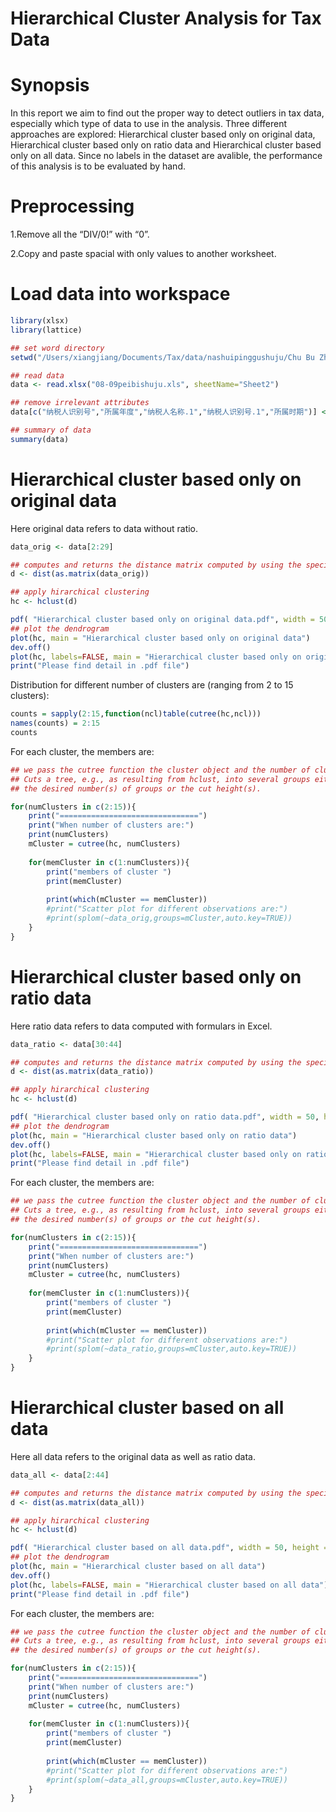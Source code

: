 Hierarchical Cluster Analysis for Tax Data
========================================================

# Synopsis 
In this report we aim to find out the proper way to detect outliers in tax data, especially which type of data to use in the analysis. Three different approaches are explored: Hierarchical cluster based only on original data, Hierarchical cluster based only on ratio data and Hierarchical cluster based only on all data. Since no labels in the dataset are avalible, the performance of this analysis is to be evaluated by hand.

# Preprocessing

1.Remove all the "DIV/0!" with "0".

2.Copy and paste spacial with only values to another worksheet.

# Load data into workspace

```r
library(xlsx)
library(lattice)

## set word directory
setwd("/Users/xiangjiang/Documents/Tax/data/nashuipinggushuju/Chu Bu Zheng Li Shu Ju/qiyesuodeshuipeibishuju/")

## read data
data <- read.xlsx("08-09peibishuju.xls", sheetName="Sheet2")

## remove irrelevant attributes
data[c("纳税人识别号","所属年度","纳税人名称.1","纳税人识别号.1","所属时期")] <- list(NULL)

## summary of data
summary(data)
```

# Hierarchical cluster based only on original data
Here original data refers to data without ratio.

```r
data_orig <- data[2:29]

## computes and returns the distance matrix computed by using the specified distance measure to compute the distances between the rows of a data matrix
d <- dist(as.matrix(data_orig))

## apply hirarchical clustering 
hc <- hclust(d)

pdf( "Hierarchical cluster based only on original data.pdf", width = 50, height = 50 )
## plot the dendrogram
plot(hc, main = "Hierarchical cluster based only on original data")
dev.off()
plot(hc, labels=FALSE, main = "Hierarchical cluster based only on original data")
print("Please find detail in .pdf file")
```

Distribution for different number of clusters are (ranging from 2 to 15 clusters):
```r
counts = sapply(2:15,function(ncl)table(cutree(hc,ncl)))
names(counts) = 2:15
counts
```

For each cluster, the members are:
```r
## we pass the cutree function the cluster object and the number of clusters we're interested in
## Cuts a tree, e.g., as resulting from hclust, into several groups either by specifying 
## the desired number(s) of groups or the cut height(s).

for(numClusters in c(2:15)){
    print("===============================")
    print("When number of clusters are:")
    print(numClusters)
    mCluster = cutree(hc, numClusters)
    
    for(memCluster in c(1:numClusters)){
        print("members of cluster ")
        print(memCluster)
        
        print(which(mCluster == memCluster))
        #print("Scatter plot for different observations are:")
        #print(splom(~data_orig,groups=mCluster,auto.key=TRUE))
    }   
}
```

# Hierarchical cluster based only on ratio data
Here ratio data refers to data computed with formulars in Excel.

```r
data_ratio <- data[30:44]

## computes and returns the distance matrix computed by using the specified distance measure to compute the distances between the rows of a data matrix
d <- dist(as.matrix(data_ratio))

## apply hirarchical clustering 
hc <- hclust(d)

pdf( "Hierarchical cluster based only on ratio data.pdf", width = 50, height = 50 )
## plot the dendrogram
plot(hc, main = "Hierarchical cluster based only on ratio data")
dev.off()
plot(hc, labels=FALSE, main = "Hierarchical cluster based only on ratio data")
print("Please find detail in .pdf file")
```

For each cluster, the members are:
```r
## we pass the cutree function the cluster object and the number of clusters we're interested in
## Cuts a tree, e.g., as resulting from hclust, into several groups either by specifying 
## the desired number(s) of groups or the cut height(s).

for(numClusters in c(2:15)){
    print("===============================")
    print("When number of clusters are:")
    print(numClusters)
    mCluster = cutree(hc, numClusters)
    
    for(memCluster in c(1:numClusters)){
        print("members of cluster ")
        print(memCluster)
        
        print(which(mCluster == memCluster))
        #print("Scatter plot for different observations are:")
        #print(splom(~data_ratio,groups=mCluster,auto.key=TRUE))
    }
}

```

# Hierarchical cluster based on all data
Here all data refers to the original data as well as ratio data.
```r
data_all <- data[2:44]

## computes and returns the distance matrix computed by using the specified distance measure to compute the distances between the rows of a data matrix
d <- dist(as.matrix(data_all))

## apply hirarchical clustering 
hc <- hclust(d)

pdf( "Hierarchical cluster based on all data.pdf", width = 50, height = 50 )
## plot the dendrogram
plot(hc, main = "Hierarchical cluster based on all data")
dev.off()
plot(hc, labels=FALSE, main = "Hierarchical cluster based on all data")
print("Please find detail in .pdf file")
```

For each cluster, the members are:
```r
## we pass the cutree function the cluster object and the number of clusters we're interested in
## Cuts a tree, e.g., as resulting from hclust, into several groups either by specifying 
## the desired number(s) of groups or the cut height(s).

for(numClusters in c(2:15)){
    print("===============================")
    print("When number of clusters are:")
    print(numClusters)
    mCluster = cutree(hc, numClusters)
    
    for(memCluster in c(1:numClusters)){
        print("members of cluster ")
        print(memCluster)
        
        print(which(mCluster == memCluster))
        #print("Scatter plot for different observations are:")
        #print(splom(~data_all,groups=mCluster,auto.key=TRUE))
    }   
}
```
